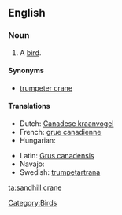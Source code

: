==English==

===Noun===
{{en-noun|sg=[[sandhill]] [[crane]]}}

# A [[bird]].

====Synonyms====
* [[trumpeter crane]]

====Translations====
{{trans-top|a bird}}
* Dutch: [[Canadese kraanvogel]] {{m}}
* French: [[grue canadienne]] {{f}}
* Hungarian: {{t|hu|kanadai daru}}
{{trans-mid}}
* Latin: [[Grus canadensis]]
* Navajo: {{tø|nv|déłí}}
* Swedish: [[trumpetartrana]]
{{trans-bottom}}

[[Category:Birds]]

[[ta:sandhill crane]]